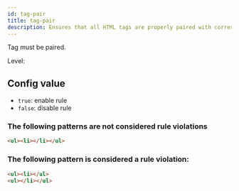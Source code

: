 ```yaml
---
id: tag-pair
title: tag-pair
description: Ensures that all HTML tags are properly paired with corresponding opening and closing tags.
---
```



Tag must be paired.

Level: <Badge text="Error" variant="danger" />

## Config value

- `true`: enable rule
- `false`: disable rule

### The following patterns are **not** considered rule violations

```html
<ul><li></li></ul>
```

### The following pattern is considered a rule violation:

```html
<ul><li></ul>
<ul></li></ul>
```
